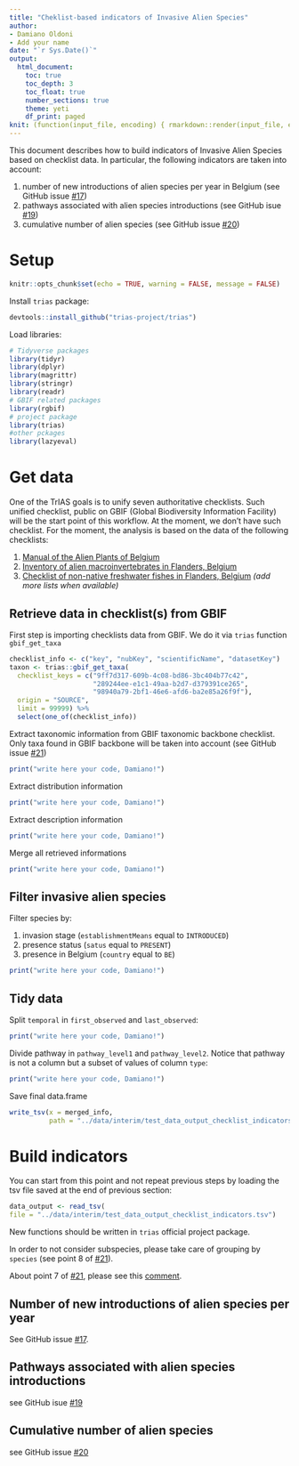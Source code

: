 ```yaml
---
title: "Cheklist-based indicators of Invasive Alien Species"
author:
- Damiano Oldoni
- Add your name
date: "`r Sys.Date()`"
output:
  html_document:
    toc: true
    toc_depth: 3
    toc_float: true
    number_sections: true
    theme: yeti
    df_print: paged
knit: (function(input_file, encoding) { rmarkdown::render(input_file, encoding = encoding, output_file = paste0("../docs/",sub(".Rmd", ".html", basename(input_file))))})
---
```


This document describes how to build indicators of Invasive Alien Species based on checklist data. In particular, the following indicators are taken into account:

1. number of new introductions of alien species per year in Belgium (see GitHub issue [#17](https://github.com/trias-project/pipeline/issues/17))
2. pathways associated with alien species introductions (see GitHub isue [#19](https://github.com/trias-project/pipeline/issues/19))
3. cumulative number of alien species (see GitHub issue [#20](https://github.com/trias-project/pipeline/issues/20))

# Setup

```r
knitr::opts_chunk$set(echo = TRUE, warning = FALSE, message = FALSE)
```

Install `trias` package:

```r
devtools::install_github("trias-project/trias")
```


Load libraries:

```r
# Tidyverse packages
library(tidyr)
library(dplyr)
library(magrittr)
library(stringr)
library(readr)
# GBIF related packages
library(rgbif)
# project package
library(trias)
#other pckages
library(lazyeval)
```

# Get data

One of the TrIAS goals is to unify seven authoritative checklists. Such unified checklist, public on GBIF (Global Biodiversity Information Facility) will be the start point of this workflow. At the moment, we don't have such checklist. For the moment, the analysis is based on the data of the following checklists:

1. [Manual of the Alien Plants of Belgium](https://www.gbif.org/dataset/9ff7d317-609b-4c08-bd86-3bc404b77c42)
2. [Inventory of alien macroinvertebrates in Flanders, Belgium](https://www.gbif.org/dataset/289244ee-e1c1-49aa-b2d7-d379391ce265)
3. [Checklist of non-native freshwater fishes in Flanders, Belgium](https://www.gbif.org/dataset/98940a79-2bf1-46e6-afd6-ba2e85a26f9f)
*(add more lists when available)*

## Retrieve data in checklist(s) from GBIF

First step is importing checklists data from GBIF. We do it via `trias` function `gbif_get_taxa`

```r
checklist_info <- c("key", "nubKey", "scientificName", "datasetKey")
taxon <- trias::gbif_get_taxa(
  checklist_keys = c("9ff7d317-609b-4c08-bd86-3bc404b77c42",
                     "289244ee-e1c1-49aa-b2d7-d379391ce265",
                     "98940a79-2bf1-46e6-afd6-ba2e85a26f9f"),
  origin = "SOURCE", 
  limit = 99999) %>%
  select(one_of(checklist_info))
```

Extract taxonomic information from GBIF taxonomic backbone checklist. Only taxa found in GBIF backbone will be taken into account (see GitHub issue [#21](https://github.com/trias-project/pipeline/issues/21))

```r
print("write here your code, Damiano!")
```

Extract distribution information

```r
print("write here your code, Damiano!")
```

Extract description information

```r
print("write here your code, Damiano!")
```

Merge all retrieved informations

```r
print("write here your code, Damiano!")
```

## Filter invasive alien species

Filter species by:

1. invasion stage (`establishmentMeans` equal to `INTRODUCED`)
2. presence status (`satus` equal to `PRESENT`)
3. presence in Belgium (`country` equal to `BE`)

```r
print("write here your code, Damiano!")
```

## Tidy data

Split `temporal` in `first_observed` and `last_observed`:

```r
print("write here your code, Damiano!")
```

Divide pathway in `pathway_level1` and `pathway_level2`. Notice that pathway is not a column but a subset of values of column `type`:

```r
print("write here your code, Damiano!")
```

Save final data.frame

```r
write_tsv(x = merged_info, 
          path = "../data/interim/test_data_output_checklist_indicators.tsv")
```


# Build indicators

You can start from this point and not repeat previous steps by loading the tsv file saved at the end of previous section:

```r
data_output <- read_tsv(
file = "../data/interim/test_data_output_checklist_indicators.tsv")
```

New functions should be written in `trias` official project package.

In order to not consider subspecies, please take care of grouping by `species` (see point 8 of [#21](https://github.com/trias-project/pipeline/issues/21)).

About point 7 of [#21](https://github.com/trias-project/pipeline/issues/21), please see this [comment](https://github.com/trias-project/pipeline/issues/21#issuecomment-381164874).

## Number of new introductions of alien species per year

See GitHub issue [#17](https://github.com/trias-project/pipeline/issues/17).

## Pathways associated with alien species introductions

see GitHub isue [#19](https://github.com/trias-project/pipeline/issues/19)

## Cumulative number of alien species

see GitHub issue [#20](https://github.com/trias-project/pipeline/issues/20)
